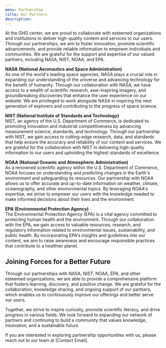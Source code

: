 ```yaml
---
menu: Partnership
title: Our Partners
description: 
---
```


<Block>
  <Prose>

  At the GHG center, we are proud to collaborate with esteemed organizations and institutions to deliver high-quality content and services to our users. Through our partnerships, we aim to foster innovation, promote scientific advancements, and provide reliable information to empower individuals and communities. We are grateful for the support and expertise of our valued partners, including NASA, NIST, NOAA, and EPA.

  **NASA (National Aeronautics and Space Administration)**  
  As one of the world's leading space agencies, NASA plays a crucial role in expanding our understanding of the universe and advancing technology for the benefit of humanity. Through our collaboration with NASA, we have access to a wealth of scientific research, awe-inspiring imagery, and groundbreaking discoveries that enhance the user experience on our website. We are privileged to work alongside NASA in inspiring the next generation of explorers and contributing to the progress of space science.

  **NIST (National Institute of Standards and Technology)**  
  NIST, an agency of the U.S. Department of Commerce, is dedicated to promoting innovation and industrial competitiveness by advancing measurement science, standards, and technology. Through our partnership with NIST, we gain access to cutting-edge research, data, and standards that help ensure the accuracy and reliability of our content and services. We are grateful for the collaboration with NIST in delivering high-quality information to our users and upholding the highest standards of excellence.

  **NOAA (National Oceanic and Atmospheric Administration)**  
  As a renowned scientific agency within the U.S. Department of Commerce, NOAA focuses on understanding and predicting changes in the Earth's environment and safeguarding its resources. Our partnership with NOAA allows us to offer accurate and up-to-date information on weather, climate, oceanography, and other environmental topics. By leveraging NOAA's expertise, we strive to empower our users with the knowledge needed to make informed decisions about their lives and the environment.

  **EPA (Environmental Protection Agency)**  
  The Environmental Protection Agency (EPA) is a vital agency committed to protecting human health and the environment. Through our collaboration with the EPA, we gain access to valuable resources, research, and regulatory information related to environmental issues, sustainability, and public health. By incorporating EPA's insights and guidelines into our content, we aim to raise awareness and encourage responsible practices that contribute to a healthier planet.

  ## Joining Forces for a Better Future

  Through our partnerships with NASA, NIST, NOAA, EPA, and other esteemed organizations, we are able to provide a comprehensive platform that fosters learning, discovery, and positive change. We are grateful for the collaboration, knowledge sharing, and ongoing support of our partners, which enables us to continuously improve our offerings and better serve our users.

  Together, we strive to inspire curiosity, promote scientific literacy, and drive progress in various fields. We look forward to expanding our network of partners and continuing to build a community that values knowledge, innovation, and a sustainable future.

  If you are interested in exploring partnership opportunities with us, please reach out to our team at [Contact Email].

  </Prose>
</Block>
